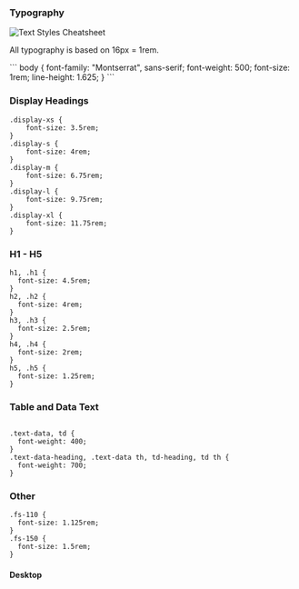 
<Meta title="Tokens/Typography" />

### Typography
<img src={DosDonts} alt="Text Styles Cheatsheet"/>

<DesignTokenDocBlock categoryName="Typography" maxHeight={600} viewType="table" />
<p>All typography is based on 16px = 1rem.</p>
```
body {
    font-family: "Montserrat", sans-serif;
    font-weight: 500;
    font-size: 1rem;
    line-height: 1.625;
}
  ```

### Display Headings

```
.display-xs {
    font-size: 3.5rem;
}
.display-s {
    font-size: 4rem;
}
.display-m {
    font-size: 6.75rem;
}
.display-l {
    font-size: 9.75rem;
}
.display-xl {
    font-size: 11.75rem;
}
```

### H1 - H5
  ```
h1, .h1 {
    font-size: 4.5rem;
}
h2, .h2 {
    font-size: 4rem;
}
h3, .h3 {
    font-size: 2.5rem;
}
h4, .h4 {
    font-size: 2rem;
}
h5, .h5 {
    font-size: 1.25rem;
}
 
```
### Table and Data Text

```

.text-data, td {
  font-weight: 400;
}
.text-data-heading, .text-data th, td-heading, td th {
  font-weight: 700;
}

```

### Other

```
.fs-110 {
  font-size: 1.125rem;
}
.fs-150 {
  font-size: 1.5rem;
}
```


#### Desktop